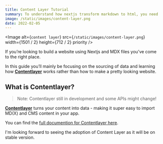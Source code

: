 ```yaml
---
title: Content Layer Tutorial
summary: To understand how nextjs transform markdown to html, you need to know a bit more about how contentlayer works.
image: /static/images/content-layer.png
date: 2022-02-05
---
```

<Image
  alt={`content layer`}
  src={`/static/images/content-layer.png`}
  width={1501 / 2}
  height={712 / 2}
  priority
/>

If you’re looking to build a website using Nextjs and MDX files you’ve come to the right place.

In this guide you’ll mainly be focusing on the sourcing of data and learning how **[Contentlayer](https://github.com/contentlayerdev/contentlayer)** works rather than how to make a pretty looking website.

## **What is Contentlayer?**

> Note: Contentlayer still in development and some APIs might change!
> 

**[Contentlayer](https://github.com/contentlayerdev/contentlayer)** turns your content into data - making it super easy to import MD(X) and CMS content in your app.

You can find the [full documention for Contentlayer here](https://www.contentlayer.dev/docs).

I'm looking forward to seeing the adoption of Content Layer as it will be on stable version.
